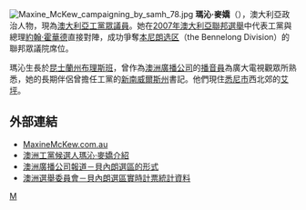 {{noteTA
|T=zh-cn:玛克辛·麦丘; zh-tw:瑪沁·麥嬌;
|1=zh-cn:玛克辛; zh-tw:瑪沁;
|2=zh-cn:麦丘; zh-tw:麥嬌;
|3=zh-cn:埃平; zh-tw:艾坪;
}}
[[File:Maxine_McKew_campaigning_by_samh_78.jpg|thumb]]
'''瑪沁·麥嬌'''（{{lang-en|Maxine McKew}}）{{BD|1953年|}}，澳大利亞政治人物，現為[[澳大利亞工黨|澳大利亞工黨]][[眾議員|眾議員]]。她在[[2007年澳大利亞聯邦選舉|2007年澳大利亞聯邦選舉]]中代表工黨與總理[[約翰·霍華德|約翰·霍華德]]直接對陣，成功爭奪[[本尼朗_(澳大利亞國會選區)|本尼朗选区]]（the Bennelong Division）的聯邦眾議院席位。

瑪沁生長於[[昆士蘭州|昆士蘭州]][[布理斯班|布理斯班]]，曾作為[[澳洲廣播公司|澳洲廣播公司]]的[[播音員|播音員]]為廣大電視觀眾所熟悉，她的長期伴侶{{link-en|羅伯特·霍格|Bob Hogg}}曾擔任工黨的[[新南威爾斯州|新南威爾斯州]]書記。他們現住[[悉尼市|悉尼市]]西北郊的[[艾坪_(新南威爾斯州)|艾坪]]。

==外部連結==
*[http://www.maxinemckew.com.au/ MaxineMcKew.com.au] {{Wayback|url=http://www.maxinemckew.com.au/ |date=20210310141537 }}
*[https://web.archive.org/web/20071203023304/http://www.alp.org.au/people/?task=qs&seat=bennelong 澳洲工黨候選人瑪沁·麥嬌介紹]
*[http://www.abc.net.au/news/stories/2007/11/24/2100298.htm 澳洲廣播公司報道－貝內朗選區的形式] {{Wayback|url=http://www.abc.net.au/news/stories/2007/11/24/2100298.htm |date=20110218083501 }}
*[https://web.archive.org/web/20071213000252/http://vtr.aec.gov.au/HouseDivisionFirstPrefs-13745-105.htm 澳洲選舉委員會－貝內朗選區實時計票統計資料]
{{start box}}
{{s-par|au}}
{{incumbent succession box | title=[[本尼朗_(澳大利亞國會選區)|本尼朗]]议员 | before=[[约翰·霍华德|约翰·霍华德]] | start=2007}}
{{end box}}
{{Authority control}}
[[Category:澳大利亞女性政治人物|M]]
